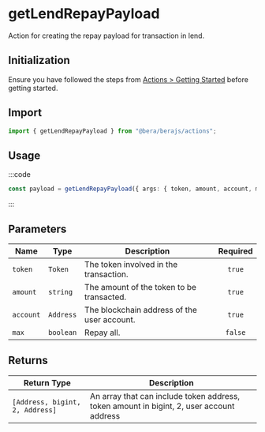 # getLendRepayPayload

Action for creating the repay payload for transaction in lend.

## Initialization

Ensure you have followed the steps from [Actions > Getting Started](/actions/getting-started) before getting started.

## Import

```ts
import { getLendRepayPayload } from "@bera/berajs/actions";
```



## Usage

:::code

```ts [example.ts]
const payload = getLendRepayPayload({ args: { token, amount, account, max: true } });
```

:::

## Parameters


| Name     | Type    | Description                               | Required |
| -------- | ------- | ----------------------------------------- | :------: |
| `token`  | `Token` | The token involved in the transaction.    |  `true`  |
| `amount` | `string`| The amount of the token to be transacted. |  `true`  |
| `account`| `Address`| The blockchain address of the user account. |  `true` |
| `max`| `boolean`| Repay all. |  `false` |


## Returns

| Return Type                     | Description                                                        |
| ------------------------------- | ------------------------------------------------------------------ |
| `[Address, bigint, 2, Address]` | An array that can include token address, token amount in bigint, 2, user account address |

